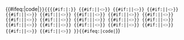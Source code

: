 {{#ifeq:{{{style|}}}|code|<code>}}<nowiki>{{</nowiki>{{#if:{{{prefix|}}}|{{{prefix}}}:}}[[Template:{{{1}}}|{{{1}}}]]<!--
-->{{#if:{{{2|}}}|&#124;<span style="color:gray;">''&lt;{{{2}}}&gt;''</span>}}<!--
-->{{#if:{{{3|}}}|&#124;<span style="color:gray;">''&lt;{{{3}}}&gt;''</span>}}<!--
-->{{#if:{{{4|}}}|&#124;<span style="color:gray;">''&lt;{{{4}}}&gt;''</span>}}<!--
-->{{#if:{{{5|}}}|&#124;<span style="color:gray;">''&lt;{{{5}}}&gt;''</span>}}<!--
-->{{#if:{{{6|}}}|&#124;<span style="color:gray;">''&lt;{{{6}}}&gt;''</span>}}<!--
-->{{#if:{{{7|}}}|&#124;<span style="color:gray;">''&lt;{{{7}}}&gt;''</span>}}<!--
-->{{#if:{{{8|}}}|&#124;<span style="color:gray;">''&lt;{{{8}}}&gt;''</span>}}<!--
-->{{#if:{{{9|}}}|&#124;<span style="color:gray;">''&lt;{{{9}}}&gt;''</span>}}<!--
-->{{#if:{{{10|}}}|&#124;<span style="color:gray;">''&lt;{{{10}}}&gt;''</span>}}<!--
-->{{#if:{{{11|}}}|&#124;<span style="color:gray;">''&lt;{{{11}}}&gt;''</span>}}<!--
-->{{#if:{{{12|}}}|&#124;<span style="color:gray;">''&lt;{{{12}}}&gt;''</span>}}<!--
-->{{#if:{{{13|}}}|&#124;<span style="color:gray;">''&lt;{{{13}}}&gt;''</span>}}<!--
-->{{#if:{{{14|}}}|&#124;<span style="color:gray;">''&lt;{{{14}}}&gt;''</span>}}<!--
-->{{#if:{{{15|}}}|&#124;<span style="color:gray;">''&lt;{{{15}}}&gt;''</span>}}<!--
-->{{#if:{{{16|}}}|&#124;<span style="color:gray;">''&lt;{{{16}}}&gt;''</span>}}<!--
-->{{#if:{{{17|}}}|&#124;<span style="color:gray;">''&lt;{{{17}}}&gt;''</span>}}<!--
-->{{#if:{{{18|}}}|&#124;<span style="color:gray;">''&lt;{{{18}}}&gt;''</span>}}<!--
-->{{#if:{{{19|}}}|&#124;<span style="color:gray;">''&lt;{{{19}}}&gt;''</span>}}<!--
-->{{#if:{{{20|}}}|&#124;<span style="color:gray;">''&lt;{{{20}}}&gt;''</span>}}<!--
-->{{#if:{{{21|}}}|&#124;<span style="color:gray;">''&lt;{{{21}}}&gt;''</span>}}<!--
--><nowiki>}}</nowiki>{{#ifeq:{{{style|}}}|code|</code>}}
